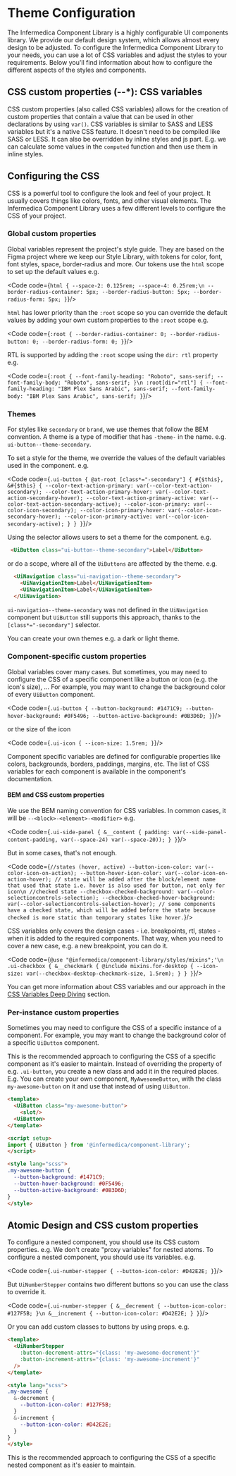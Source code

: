 
<Meta title="Getting Started/Development Guide/Theme Configuration"/>

# Theme Configuration

The Infermedica Component Library is a highly configurable UI components library. We provide our default design system, which allows almost every design to be adjusted.
To configure the Infermedica Component Library to your needs, you can use a lot of CSS variables and adjust the styles to your requirements.
Below you'll find information about how to configure the different aspects of the styles and components.

<PageOutline/>

## CSS custom properties (--*): CSS variables
CSS custom properties (also called CSS variables) allows for the creation of custom properties that contain a value that can be used in other declarations by using `var()`.
CSS variables is similar to SASS and LESS variables but it's a native CSS feature. It doesn't need to be compiled like SASS or LESS.
It can also be overridden by inline styles and js part. E.g. we can calculate some values in the `computed` function and then use them in inline styles.

##  Configuring the CSS
CSS is a powerful tool to configure the look and feel of your project. It usually covers things like colors, fonts, and other visual elements.
The Infermedica Component Library uses a few different levels to configure the CSS of your project.

### Global custom properties
Global variables represent the project's style guide. They are based on the Figma project where we keep our Style Library, with tokens for color, font, font styles, space, border-radius and more.
Our tokens use the `html` scope to set up the default values e.g.

<Code code={`html {
  --space-2: 0.125rem;
  --space-4: 0.25rem;\n
  --border-radius-container: 5px;
  --border-radius-button: 5px;
  --border-radius-form: 5px;
}`}/>

`html` has lower priority than the `:root` scope so you can override the default values by adding your own custom properties to the `:root` scope e.g.

<Code code={`:root {
  --border-radius-container: 0;
  --border-radius-button: 0;
  --border-radius-form: 0;
}`}/>

RTL is supported by adding the `:root` scope using the `dir: rtl` property e.g.

<Code code={`:root {
  --font-family-heading: "Roboto", sans-serif;
  --font-family-body: "Roboto", sans-serif;
}\n
:root[dir="rtl"] {
  --font-family-heading: "IBM Plex Sans Arabic", sans-serif;
  --font-family-body: "IBM Plex Sans Arabic", sans-serif;
}`}/>

### Themes
For styles like `secondary` or `brand`, we use themes that follow the BEM convention. A theme is a type of modifier that has `-theme-` in the name. e.g.
`ui-button--theme-secondary`.

To set a style for the theme, we override the values of the default variables used in the component. e.g.

<Code code={`.ui-button {
  @at-root [class*="-secondary"] {
    #{$this},
    &#{$this} {
      --color-text-action-primary: var(--color-text-action-secondary);
      --color-text-action-primary-hover: var(--color-text-action-secondary-hover);
      --color-text-action-primary-active: var(--color-text-action-secondary-active);
      --color-icon-primary: var(--color-icon-secondary);
      --color-icon-primary-hover: var(--color-icon-secondary-hover);
      --color-icon-primary-active: var(--color-icon-secondary-active);
    }
  }
}`}/>

Using the selector allows users to set a theme for the component. e.g.

```html
 <UiButton class="ui-button--theme-secondary">Label</UiButton>
```

or do a scope, where all of the `UiButtons` are affected by the theme. e.g.

```html
  <UiNavigation class="ui-navigation--theme-secondary">
    <UiNavigationItem>Label</UiNavigationItem>
    <UiNavigationItem>Label</UiNavigationItem>
  </UiNavigation>
```

`ui-navigation--theme-secondary` was not defined in the `UiNavigation` component but `UiButton` still supports this approach, thanks to the `[class*="-secondary"]` selector.

You can create your own themes e.g. a dark or light theme.

### Component-specific custom properties
Global variables cover many cases. But sometimes, you may need to configure the CSS of a specific component like a button or icon (e.g. the icon's size), ...
For example, you may want to change the background color of every `UiButton` component.

<Code code={`.ui-button {
  --button-background: #1471C9;
  --button-hover-background: #0F5496;
  --button-active-background: #0B3D6D;
}`}/>

or the size of the icon

<Code code={`.ui-icon {
  --icon-size: 1.5rem;
}`}/>

Component specific variables are defined for configurable properties like colors, backgrounds, borders, paddings, margins, etc.
The list of CSS variables for each component is available in the component's documentation.

#### BEM and CSS custom properties
We use the BEM naming convention for CSS variables. In common cases, it will be `--<block>-<element>-<modifier>` e.g.

<Code code={`.ui-side-panel {
  &__content {
   padding: var(--side-panel-content-padding, var(--space-24) var(--space-20));
  }
}`}/>

But in some cases, that's not enough.

<Code code={`//states (hover, active)
  --button-icon-color: var(--color-icon-on-action);
  --button-hover-icon-color: var(--color-icon-on-action-hover); // state will be added after the block/element name that used that state i.e. hover is also used for button, not only for icon\n
  //checked state
  --checkbox-checked-background: var(--color-selectioncontrols-selection);
  --checkbox-checked-hover-background: var(--color-selectioncontrols-selection-hover); // some components have a checked state, which will be added before the state because checked is more static than temporary states like hover.`}/>

CSS variables only covers the design cases - i.e. breakpoints, rtl, states - when it is added to the required components. That way, when you need to cover a new case, e.g. a new breakpoint, you can do it.

<Code code={`@use "@infermedica/component-library/styles/mixins";'\n
.ui-checkbox {
  &__checkmark {
    @include mixins.for-desktop {
      --icon-size: var(--checkbox-desktop-checkmark-size, 1.5rem);
    }
  }
}`}/>

You can get more information about CSS variables and our approach in the [CSS Variables Deep Diving](docs/contributing-guide-css-var-deep-dive--page) section.

### Per-instance custom properties
Sometimes you may need to configure the CSS of a specific instance of a component.
For example, you may want to change the background color of a specific `UiButton` component.

This is the recommended approach to configuring the CSS of a specific component as it's easier to maintain.
Instead of overriding the property of e.g. `.ui-button`, you create a new class and add it in the required places. E.g. You can create
your own component, `MyAwesomeButton`, with the class `my-awesome-button` on it and use that instead of using `UiButton`.

```html
<template>
  <UiButton class="my-awesome-button">
    <slot/>
  <UiButton>
</template>

<script setup>
import { UiButton } from '@infermedica/component-library';
</script>

<style lang="scss">
.my-awesome-button {
  --button-background: #1471C9;
  --button-hover-background: #0F5496;
  --button-active-background: #0B3D6D;
}
</style>
```

## Atomic Design and CSS custom properties
To configure a nested component, you should use its CSS custom properties. e.g.
We don't create "proxy variables" for nested atoms. To configure a nested component, you should use its variables. e.g.

<Code code={`.ui-number-stepper {
  --button-icon-color: #D42E2E;
}`}/>

But `UiNumberStepper` contains two different buttons so you can use the class to override it.

<Code code={`.ui-number-stepper {
  &__decrement {
    --button-icon-color: #127F5B;
  }\n
  &__increment {
    --button-icon-color: #D42E2E;
  }
}`}/>

Or you can add custom classes to buttons by using props. e.g.

```html
<template>
  <UiNumberStepper
    :button-decrement-attrs="{class: 'my-awesome-decrement'}"
    :button-increment-attrs="{class: 'my-awesome-increment'}"
  />
</template>

<style lang="scss">
.my-awesome {
  &-decrement {
    --button-icon-color: #127F5B;
  }
  &-increment {
    --button-icon-color: #D42E2E;
  }
}
</style>
```

This is the recommended approach to configuring the CSS of a specific nested component as it's easier to maintain.


